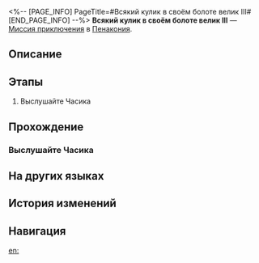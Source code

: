 <%-- [PAGE_INFO]
PageTitle=#Всякий кулик в своём болоте велик III#
[END_PAGE_INFO] --%>
{{Дополнить|Диалоги.}}
{{Миссия Инфобокс
|id              = 4040342
|Название        = 
|Изображение     = Миссия Всякий кулик в своём болоте велик III.png
|Тип             = Миссия приключения
|Событие         = 
|Глава           = 
|Условия         = 
* Завершена [[Миссия Освоения]] «[[Красавица и Разрушение]]»
* Завершена [[Миссия приключения]] «[[Всякий кулик в своём болоте велик II]]»
|Персонажи       = Первопроходец
|СтартЛокация    = [[Пенакония]] — [[Золотой миг]]
|Мир             = Пенакония
|Предыдущая      = Всякий кулик в своём болоте велик II
|Следующая       = 
|Награды         = Кредиты*5 000
}}
'''Всякий кулик в своём болоте велик III''' — [[Миссия приключения]] в [[Пенакония]].

==Описание==
{{Описание|<!--официальное описание из Перекрёстка судеб-->}}

==Этапы==
# Выслушайте Часика

==Прохождение==
{{Дополнить}}
===Выслушайте Часика===
{{Описание миссии|тип=Миссия приключения|локация=Золотой миг|Вы принесли к статуе Часика достаточно часокредитов - и Часик, получив полную порцию энергии грёз, решает показать вам свой коронный трюк.}}
{{Диалог Начало}}
{{Диалог Конец}}

==На других языках==
{{На других языках
|en   = Big Fish, Tiny Pond (III)
|zhs  = 小镇上的大人物•三
|zht  = 小鎮上的大人物•三
|ja   = 小さな町の偉大な人物・3
|ko   = 작은 마을의 큰 인물•3
|es   = Pez gordo, estanque pequeño&nbsp;III
|fr   = Gros poisson dans une petite mare (III)
|ru   = Всякий кулик в своём болоте велик III
|th   = บุคคลยิ่งใหญ่ในเมืองเล็ก 3
|vi   = Nhân Vật Lớn Trong Thị Trấn 3
|de   = Große Nummer, kleine Stadt (III)
|id   = Orang Hebat di Kota Kecil (III)
|pt   = Peixe Grande, Lago Pequeno (III)
}}

==История изменений==
{{История изменений|3.5}}

==Навигация==
{{Миссия приключения Навбокс|Глава }}

[[en:]]
